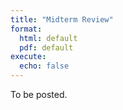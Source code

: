 ```yaml
---
title: "Midterm Review"
format:
  html: default
  pdf: default
execute:
  echo: false
---
```


To be posted.
